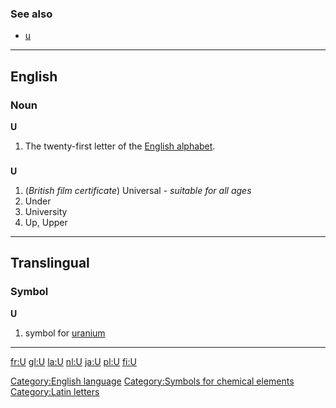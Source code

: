 ===See also===
*[[u]]
----
==English==
[[Category:English language]]
===Noun===
'''U'''

#The twenty-first letter of the [[Wiktionary:About Roman script|English alphabet]].


==={{abbreviation}}===
'''U'''

#(''British film certificate'') Universal - ''suitable for all ages''
#Under
#University
#Up, Upper

----

==Translingual==
===Symbol===
'''U'''
#{{chemistry}} symbol for [[uranium]]
[[Category:Symbols for chemical elements]]
----
[[Category:Latin letters]]

[[fr:U]]
[[gl:U]]
[[la:U]]
[[nl:U]]
[[ja:U]]
[[pl:U]]
[[fi:U]]